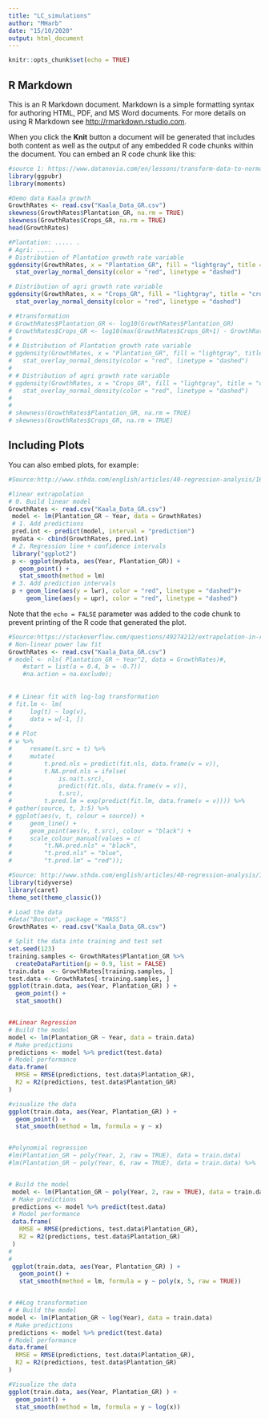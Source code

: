 ```yaml
---
title: "LC_simulations"
author: "MHarb"
date: "15/10/2020"
output: html_document
---
```


```r
knitr::opts_chunk$set(echo = TRUE)
```

## R Markdown

This is an R Markdown document. Markdown is a simple formatting syntax for authoring HTML, PDF, and MS Word documents. For more details on using R Markdown see <http://rmarkdown.rstudio.com>.

When you click the **Knit** button a document will be generated that includes both content as well as the output of any embedded R code chunks within the document. You can embed an R code chunk like this:

```r
#source 1: https://www.datanovia.com/en/lessons/transform-data-to-normal-distribution-in-r/
library(ggpubr)
library(moments)

#Demo data Kaala growth
GrowthRates <- read.csv("Kaala_Data_GR.csv")
skewness(GrowthRates$Plantation_GR, na.rm = TRUE)
skewness(GrowthRates$Crops_GR, na.rm = TRUE)
head(GrowthRates)

#Plantation: ..... .
# Agri: .....
# Distribution of Plantation growth rate variable
ggdensity(GrowthRates, x = "Plantation_GR", fill = "lightgray", title = "Plantation") +
  stat_overlay_normal_density(color = "red", linetype = "dashed")

# Distribution of agri growth rate variable
ggdensity(GrowthRates, x = "Crops_GR", fill = "lightgray", title = "crops") +
  stat_overlay_normal_density(color = "red", linetype = "dashed")

# #transformation 
# GrowthRates$Plantation_GR <- log10(GrowthRates$Plantation_GR)
# GrowthRates$Crops_GR <- log10(max(GrowthRates$Crops_GR+1) - GrowthRates$Crops_GR)
# 
# # Distribution of Plantation growth rate variable
# ggdensity(GrowthRates, x = "Plantation_GR", fill = "lightgray", title = "Plantation") +
#   stat_overlay_normal_density(color = "red", linetype = "dashed")
# 
# # Distribution of agri growth rate variable
# ggdensity(GrowthRates, x = "Crops_GR", fill = "lightgray", title = "crops") +
#   stat_overlay_normal_density(color = "red", linetype = "dashed")
# 
# 
# skewness(GrowthRates$Plantation_GR, na.rm = TRUE)
# skewness(GrowthRates$Crops_GR, na.rm = TRUE)


```

## Including Plots

You can also embed plots, for example:

```r
#Source:http://www.sthda.com/english/articles/40-regression-analysis/166-predict-in-r-model-predictions-and-confidence-intervals/

#linear extrapolation
# 0. Build linear model 
GrowthRates <- read.csv("Kaala_Data_GR.csv")
 model <- lm(Plantation_GR ~ Year, data = GrowthRates)
 # 1. Add predictions 
 pred.int <- predict(model, interval = "prediction")
 mydata <- cbind(GrowthRates, pred.int)
 # 2. Regression line + confidence intervals
 library("ggplot2")
 p <- ggplot(mydata, aes(Year, Plantation_GR)) +
   geom_point() +
   stat_smooth(method = lm)
 # 3. Add prediction intervals
 p + geom_line(aes(y = lwr), color = "red", linetype = "dashed")+
     geom_line(aes(y = upr), color = "red", linetype = "dashed")

```

Note that the `echo = FALSE` parameter was added to the code chunk to prevent printing of the R code that generated the plot.
```r
#Source:https://stackoverflow.com/questions/49274212/extrapolation-in-r
# Non-linear power law fit
GrowthRates <- read.csv("Kaala_Data_GR.csv")
# model <- nls( Plantation_GR ~ Year^2, data = GrowthRates)#,
    #start = list(a = 0.4, b = -0.7))    
    #na.action = na.exclude);
 
 
# # Linear fit with log-log transformation
# fit.lm <- lm(
#     log(t) ~ log(v),
#     data = w[-1, ])
# 
# # Plot
# w %>%
#     rename(t.src = t) %>%
#     mutate(
#         t.pred.nls = predict(fit.nls, data.frame(v = v)),
#         t.NA.pred.nls = ifelse(
#             is.na(t.src),
#             predict(fit.nls, data.frame(v = v)),
#             t.src),
#         t.pred.lm = exp(predict(fit.lm, data.frame(v = v)))) %>%
# gather(source, t, 3:5) %>%
# ggplot(aes(v, t, colour = source)) +
#     geom_line() +
#     geom_point(aes(v, t.src), colour = "black") +
#     scale_colour_manual(values = c(
#         "t.NA.pred.nls" = "black",
#         "t.pred.nls" = "blue",
#         "t.pred.lm" = "red"));
```

```r
#Source: http://www.sthda.com/english/articles/40-regression-analysis/162-nonlinear-regression-essentials-in-r-polynomial-and-spline-regression-models/
library(tidyverse)
library(caret)
theme_set(theme_classic())

# Load the data
#data("Boston", package = "MASS")
GrowthRates <- read.csv("Kaala_Data_GR.csv")

# Split the data into training and test set
set.seed(123)
training.samples <- GrowthRates$Plantation_GR %>%
  createDataPartition(p = 0.9, list = FALSE)
train.data  <- GrowthRates[training.samples, ]
test.data <- GrowthRates[-training.samples, ]
ggplot(train.data, aes(Year, Plantation_GR) ) +
  geom_point() +
  stat_smooth()


##Linear Regression
# Build the model
model <- lm(Plantation_GR ~ Year, data = train.data)
# Make predictions
predictions <- model %>% predict(test.data)
# Model performance
data.frame(
  RMSE = RMSE(predictions, test.data$Plantation_GR),
  R2 = R2(predictions, test.data$Plantation_GR)
)

#visualize the data
ggplot(train.data, aes(Year, Plantation_GR) ) +
  geom_point() +
  stat_smooth(method = lm, formula = y ~ x)


#Polynomial regression
#lm(Plantation_GR ~ poly(Year, 2, raw = TRUE), data = train.data)
#lm(Plantation_GR ~ poly(Year, 6, raw = TRUE), data = train.data) %>%


# Build the model
 model <- lm(Plantation_GR ~ poly(Year, 2, raw = TRUE), data = train.data)
 # Make predictions
 predictions <- model %>% predict(test.data)
 # Model performance
 data.frame(
   RMSE = RMSE(predictions, test.data$Plantation_GR),
   R2 = R2(predictions, test.data$Plantation_GR)
 )
#
#
 ggplot(train.data, aes(Year, Plantation_GR) ) +
   geom_point() +
   stat_smooth(method = lm, formula = y ~ poly(x, 5, raw = TRUE))


# ##Log transformation
# # Build the model
model <- lm(Plantation_GR ~ log(Year), data = train.data)
# Make predictions
predictions <- model %>% predict(test.data)
# Model performance
data.frame(
  RMSE = RMSE(predictions, test.data$Plantation_GR),
  R2 = R2(predictions, test.data$Plantation_GR)
)

#Visualize the data
ggplot(train.data, aes(Year, Plantation_GR) ) +
  geom_point() +
  stat_smooth(method = lm, formula = y ~ log(x))


```

